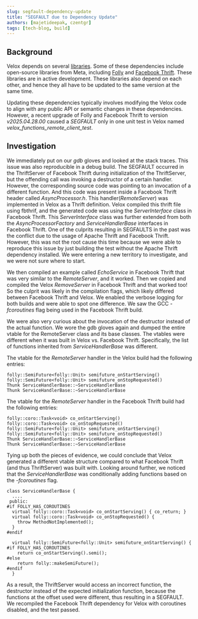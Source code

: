 ```yaml
---
slug: segfault-dependency-update
title: "SEGFAULT due to Dependency Update"
authors: [majetideepak, czentgr]
tags: [tech-blog, build]
---
```


## Background
Velox depends on several [libraries](https://github.com/facebookincubator/velox/blob/main/CMake/resolve_dependency_modules/README.md).
Some of these dependencies include open-source libraries from Meta, including [Folly](https://github.com/facebook/folly) and
[Facebook Thrift](https://github.com/facebook/fbthrift). These libraries are in active development. These libraries also depend on each other, and hence they all have to be updated to the same version at the same time.

Updating these dependencies typically involves modifying the Velox code to align with any public API or semantic changes in these dependencies.
However, a recent upgrade of Folly and Facebook Thrift to version *v2025.04.28.00* caused a *SEGFAULT* only in one unit test in Velox
named *velox_functions_remote_client_test*.

## Investigation
We immediately put on our *gdb* gloves and looked at the stack traces. This issue was also reproducible in a debug build.
The SEGFAULT occurred in the ThriftServer of Facebook Thrift during initialization of the ThriftServer, but the offending call was invoking a destructor of a certain handler.
However, the corresponding source code was pointing to an invocation of a different function. And this code was present inside a Facebook Thrift
header called *AsyncProcessor.h*.
This handler(*RemoteServer*) was implemented in Velox as a Thrift definition. Velox compiled this thrift file using fbthrif, and the generated code
was using the *ServerInterface* class in Facebook Thrift. This *ServerInterface* class was further extended from both the *AsyncProcessorFactory* and
*ServiceHandlerBase* interfaces in Facebook Thrift.
One of the culprits resulting in SEGFAULTS in the past was the conflict due to the usage of Apache Thrift and Facebook Thrift.
However, this was not the root cause this time because we were able to reproduce this issue by just building the test without the Apache Thrift dependency installed.
We were entering a new territory to investigate, and we were not sure where to start.

We then compiled an example called *EchoService* in Facebook Thrift that was very similar to the *RemoteServer*, and it worked. Then we copied and compiled the Velox *RemoveServer*
in Facebook Thrift and that worked too! So the culprit was likely in the compilation flags, which likely differed between Facebook Thrift and Velox.
We enabled the verbose logging for both builds and were able to spot one difference. We saw the GCC *-fcoroutines* flag being used in the Facebook Thrift build.

We were also very curious about the invocation of the destructor instead of the actual function. We wore the gdb gloves again and dumped the entire
vtable for the RemoteServer class and its base classes. The vtables were different when it was built in Velox vs. Facebook Thrift.
Specifically, the list of functions inherited from *ServiceHandlerBase* was different.

The vtable for the *RemoteServer* handler in the Velox build had the following entries:

```
folly::SemiFuture<folly::Unit> semifuture_onStartServing()
folly::SemiFuture<folly::Unit> semifuture_onStopRequested()
Thunk ServiceHandlerBase::~ServiceHandlerBase
Thunk ServiceHandlerBase::~ServiceHandlerBase
```

The vtable for the *RemoteServer* handler in the Facebook Thrift build had the following entries:

```
folly::coro::Task<void> co_onStartServing()
folly::coro::Task<void> co_onStopRequested()
folly::SemiFuture<folly::Unit> semifuture_onStartServing()
folly::SemiFuture<folly::Unit> semifuture_onStopRequested()
Thunk ServiceHandlerBase::~ServiceHandlerBase
Thunk ServiceHandlerBase::~ServiceHandlerBase
```

Tying up both the pieces of evidence, we could conclude that Velox generated a different vtable structure compared to what Facebook Thrift (and thus ThriftServer) was built with.
Looking around further, we noticed that the *ServiceHandlerBase* was conditionally adding functions based on the *-fcoroutines* flag.

```
class ServiceHandlerBase {
  ....
 public:
#if FOLLY_HAS_COROUTINES
  virtual folly::coro::Task<void> co_onStartServing() { co_return; }
  virtual folly::coro::Task<void> co_onStopRequested() {
    throw MethodNotImplemented();
  }
#endif

  virtual folly::SemiFuture<folly::Unit> semifuture_onStartServing() {
#if FOLLY_HAS_COROUTINES
    return co_onStartServing().semi();
#else
    return folly::makeSemiFuture();
#endif
  }
```

As a result, the ThriftServer would access an incorrect function, the destructor instead of the expected initialization function, because the functions at the offset used were different, thus resulting in a SEGFAULT.
We recompiled the Facebook Thrift dependency for Velox with coroutines disabled, and the test passed.
